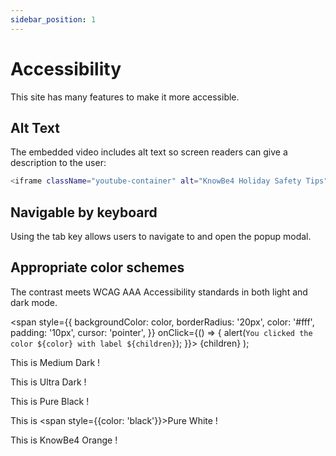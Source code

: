 ```yaml
---
sidebar_position: 1
---
```


# Accessibility

This site has many features to make it more accessible.

## Alt Text

The embedded video includes alt text so screen readers can give a description to the user:

```bash
<iframe className="youtube-container" alt="KnowBe4 Holiday Safety Tips" src="https://www.youtube.com/embed/BQ0WrHd3-Jw?si=DLq9tn3xpTM-By-p" title="YouTube video player" frameborder="0" allow="accelerometer; autoplay; clipboard-write; encrypted-media; gyroscope; picture-in-picture; web-share" allowfullscreen></iframe>
```

## Navigable by keyboard

Using the tab key allows users to navigate to and open the popup modal.

## Appropriate color schemes

The contrast meets WCAG AAA Accessibility standards in both light and dark mode.

  <span
    style={{
      backgroundColor: color,
      borderRadius: '20px',
      color: '#fff',
      padding: '10px',
      cursor: 'pointer',
    }}
    onClick={() => {
      alert(`You clicked the color ${color} with label ${children}`);
    }}>
    {children}
  </span>
);

This is <Highlight color="#333333">Medium Dark</Highlight> !

This is <Highlight color="#282C34">Ultra Dark</Highlight> !

This is <Highlight color="#000000">Pure Black</Highlight> !

This is <Highlight color="#FFFFFF"><span style={{color: 'black'}}>Pure White</span></Highlight> !

This is <Highlight color="#FF6600">KnowBe4 Orange</Highlight> !
